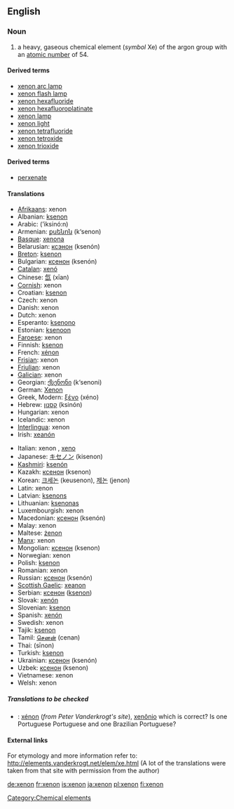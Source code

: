 ==English==

{{elements|Xe|iodine|I|caesium|Cs}}
===Noun===
{{en-noun-unc}}
{{wikipedia}}

# a heavy, gaseous chemical element (''symbol'' Xe) of the argon group with an [[atomic number]] of 54.<!--Encyclopedic info: It naturally occurs in vapors from hot springs and, in trace amounts, in the air-->

====Derived terms====
*[[xenon arc lamp]]
*[[xenon flash lamp]]
*[[xenon hexafluoride]]
*[[xenon hexafluoroplatinate]]
*[[xenon lamp]]
*[[xenon light]]
*[[xenon tetrafluoride]]
*[[xenon tetroxide]]
*[[xenon trioxide]]

====Derived terms====
*[[perxenate]]

====Translations====
{{top}}
*[[Afrikaans]]: xenon
*Albanian: [[ksenon]]
*Arabic: {{ARchar|[[اكسينون|إكسينون]]}} (’iksinó:n) {{m}}
*Armenian: [[քսենոն]] (k‘senon)
*[[Basque]]: [[xenona]]
*Belarusian: [[ксэнон]] (ksenón) {{m}}
*[[Breton]]: [[ksenon]]
*Bulgarian: [[ксенон]] (ksenón) {{m}}
*[[Catalan]]: [[xenó]]
*Chinese: [[氙]] (xīan)
*[[Cornish]]: xenon
*Croatian: [[ksenon]]
*Czech: xenon
*Danish: xenon
*Dutch: xenon {{n}}
*Esperanto: [[ksenono]]
*Estonian: [[ksenoon]]
*[[Faroese]]: xenon
*Finnish: [[ksenon]]
*French: [[xénon]] {{m}}
*[[Frisian]]: xenon
*[[Friulian]]: xenon
*[[Galician]]: xenon
*Georgian: [[ქსენონი]] (k‘senoni)
*German: [[Xenon]] {{n}}
*Greek, Modern: [[ξένο]] (xéno) {{n}}
*Hebrew: [[קסנון]] (ksinón)
*Hungarian: xenon
*Icelandic: xenon
*[[Interlingua]]: xenon
*Irish: [[xeanón]]
{{mid}}
*Italian: xenon {{m}}, [[xeno]] {{m}}
*Japanese: [[キセノン]] (kisenon)
*[[Kashmiri]]: [[ksenón]]
*Kazakh: [[ксенон]] (ksenon)
*Korean: [[크세논]] (keusenon), [[제논]] (jenon)
*Latin: xenon
*Latvian: [[ksenons]]
*Lithuanian: [[ksenonas]]
*Luxembourgish: xenon
*Macedonian: [[ксенон]] (ksenón) {{m}}
*Malay: xenon
*Maltese: [[żenon]]
*[[Manx]]: xenon
*Mongolian: [[ксенон]] (ksenon)
*Norwegian: xenon
*Polish: [[ksenon]] {{m}}
*Romanian: xenon {{n}}
*Russian: [[ксенон]] (ksenón) {{m}}
*[[Scottish Gaelic]]: [[xeanon]]
*Serbian: [[ксенон]] ([[ksenon]]) {{m}}
*Slovak: [[xenón]]
*Slovenian: [[ksenon]]
*Spanish: [[xenón]] {{m}}
*Swedish: xenon
*Tajik: [[ksenon]]
*Tamil: [[செனன்]] (cenan)
*Thai: {{THchar|[[ซีนอน]]}} (sīnon)
*Turkish: [[ksenon]]
*Ukrainian: [[ксенон]] (ksenón) {{m}}
*Uzbek: [[ксенон]] (ksenon)
*Vietnamese: xenon
*Welsh: xenon
{{bottom}}

=====Translations to be checked=====
<!--Remove this section once all of the translations below have been moved into the tables above.-->
{{checktrans}}

*{{ttbc|Portuguese}}: [[xénon]] (''from Peter Vanderkrogt's site''), [[xenônio]] {{m}} which is correct?  Is one Portuguese Portuguese and one Brazilian Portuguese?

====External links====
For etymology and more information refer to:
http://elements.vanderkrogt.net/elem/xe.html
(A lot of the translations were taken from that site with permission from the author)

[[Category:Chemical elements]]
[[de:xenon]]
[[fr:xenon]]
[[is:xenon]]
[[ja:xenon]]
[[pl:xenon]]
[[fi:xenon]]
